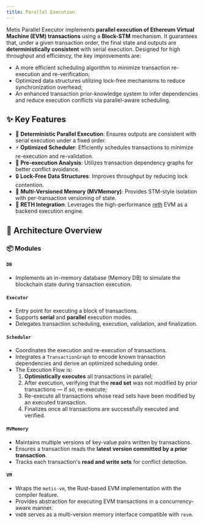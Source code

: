 ```yaml
---
title: Parallel Execution
---
```


Metis Parallel Executor implements **parallel execution of Ethereum Virtual Machine (EVM) transactions** using a **Block-STM** mechanism. It guarantees that, under a given transaction order, the final state and outputs are **deterministically consistent** with serial execution. Designed for high throughput and efficiency, the key improvements are:

- A more efficient scheduling algorithm to minimize transaction re-execution and re-verification;
- Optimized data structures utilizing lock-free mechanisms to reduce synchronization overhead;
- An enhanced transaction prior-knowledge system to infer dependencies and reduce execution conflicts via parallel-aware scheduling.

## ✨ Key Features

- 🔄 **Deterministic Parallel Execution**: Ensures outputs are consistent with serial execution under a fixed order.
- ⚡ **Optimized Scheduler**: Efficiently schedules transactions to minimize re-execution and re-validation.
- 🧠 **Pre-execution Analysis**: Utilizes transaction dependency graphs for better conflict avoidance.
- 🔒 **Lock-Free Data Structures**: Improves throughput by reducing lock contention.
- 🧬 **Multi-Versioned Memory (MVMemory)**: Provides STM-style isolation with per-transaction versioning of state.
- 🔧 **RETH Integration**: Leverages the high-performance [reth](https://github.com/paradigmxyz/reth) EVM as a backend execution engine.

## 🧱 Architecture Overview

### 📦 Modules

#### `DB`

- Implements an in-memory database (Memory DB) to simulate the blockchain state during transaction execution.

#### `Executor`

- Entry point for executing a block of transactions.
- Supports **serial** and **parallel** execution modes.
- Delegates transaction scheduling, execution, validation, and finalization.

#### `Scheduler`

- Coordinates the execution and re-execution of transactions.
- Integrates a `TransactionGraph` to encode known transaction dependencies and derive an optimized scheduling order.
- The Execution Flow is:
  1. **Optimistically executes** all transactions in parallel;
  2. After execution, verifying that the **read set** was not modified by prior transactions — if so, re-execute;
  3. Re-execute all transactions whose read sets have been modified by an executed transaction.
  4. Finalizes once all transactions are successfully executed and verified.

#### `MVMemory`

- Maintains multiple versions of key-value pairs written by transactions.
- Ensures a transaction reads the **latest version committed by a prior transaction**.
- Tracks each transaction's **read and write sets** for conflict detection.

#### `VM`

- Wraps the `metis-vm`, the Rust-based EVM implementation with the compiler feature.
- Provides abstraction for executing EVM transactions in a concurrency-aware manner.
- `VmDB` serves as a multi-version memory interface compatible with `revm`.

